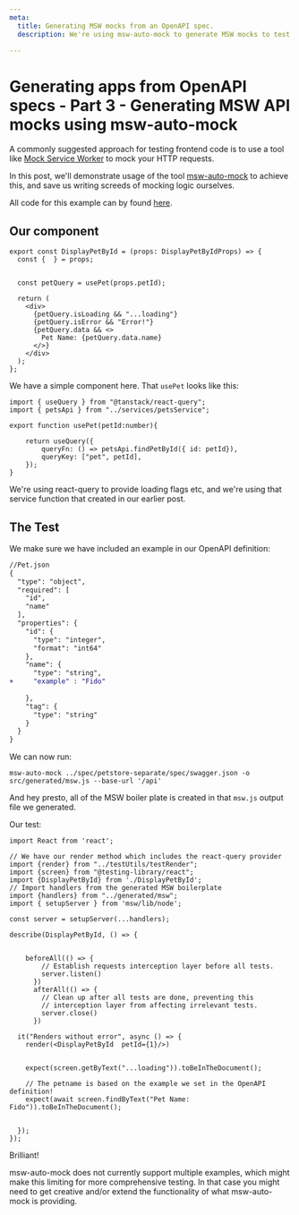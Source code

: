 ```yaml
---
meta:
  title: Generating MSW mocks from an OpenAPI spec. 
  description: We're using msw-auto-mock to generate MSW mocks to test our React application. 

---
```



# Generating apps from OpenAPI specs - Part 3 - Generating MSW API mocks using msw-auto-mock 

A commonly suggested approach for testing frontend code is to use a tool like [Mock Service Worker](https://mswjs.io/) to mock your HTTP requests. 

In this post, we'll demonstrate usage of the tool [msw-auto-mock](https://github.com/zoubingwu/msw-auto-mock) to achieve this, and save us writing screeds of mocking logic ourselves. 

All code for this example can by found [here](https://github.com/dwjohnston/open-api-go-and-typescript/commit/40a8a5676abe1ca6040684dc1079da4a6c0c9f5d). 

## Our component 

```tsx 
export const DisplayPetById = (props: DisplayPetByIdProps) => {
  const {  } = props;


  const petQuery = usePet(props.petId); 

  return (
    <div>
      {petQuery.isLoading && "...loading"}
      {petQuery.isError && "Error!"}
      {petQuery.data && <>
        Pet Name: {petQuery.data.name}
      </>}
    </div>
  );
};
```

We have a simple component here. That `usePet` looks like this: 

```tsx
import { useQuery } from "@tanstack/react-query";
import { petsApi } from "../services/petsService";

export function usePet(petId:number){

    return useQuery({
        queryFn: () => petsApi.findPetById({ id: petId}),
        queryKey: ["pet", petId],
    }); 
}
```

We're using react-query to provide loading flags etc, and we're using that service function that created in our earlier post. 

## The Test

We make sure we have included an example in our OpenAPI definition: 

```diff
//Pet.json 
{
  "type": "object",
  "required": [
    "id",
    "name"
  ],
  "properties": {
    "id": {
      "type": "integer",
      "format": "int64"
    },
    "name": {
      "type": "string", 
+     "example" : "Fido"
      
    },
    "tag": {
      "type": "string"
    }
  }
}

```

We can now run: 

```
msw-auto-mock ../spec/petstore-separate/spec/swagger.json -o src/generated/msw.js --base-url '/api'
```

And hey presto, all of the MSW boiler plate is created in that `msw.js` output file we generated. 

Our test: 

```tsx
import React from 'react';

// We have our render method which includes the react-query provider
import {render} from "../testUtils/testRender";
import {screen} from "@testing-library/react";
import {DisplayPetById} from './DisplayPetById';
// Import handlers from the generated MSW boilerplate
import {handlers} from "../generated/msw";
import { setupServer } from 'msw/lib/node';

const server = setupServer(...handlers);

describe(DisplayPetById, () => {


    beforeAll(() => {
        // Establish requests interception layer before all tests.
        server.listen()
      })
      afterAll(() => {
        // Clean up after all tests are done, preventing this
        // interception layer from affecting irrelevant tests.
        server.close()
      })

  it("Renders without error", async () => {
    render(<DisplayPetById  petId={1}/>)


    expect(screen.getByText("...loading")).toBeInTheDocument(); 

    // The petname is based on the example we set in the OpenAPI definition!
    expect(await screen.findByText("Pet Name: Fido")).toBeInTheDocument(); 


  }); 
});

```


Brilliant!

msw-auto-mock does not currently support multiple examples, which might make this limiting for more comprehensive testing. In that case you might need to get creative and/or extend the functionality of what msw-auto-mock is providing. 

